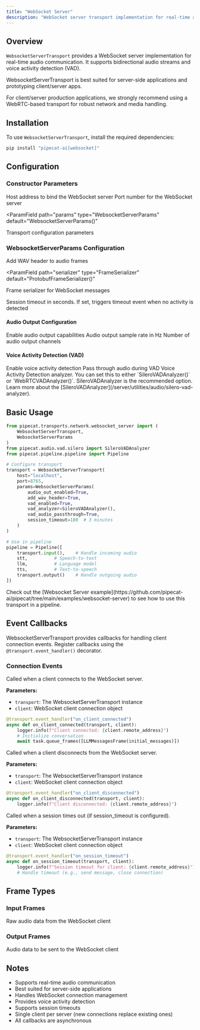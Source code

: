 ```yaml
---
title: "WebSocket Server"
description: "WebSocket server transport implementation for real-time audio communication"
---
```


## Overview

`WebsocketServerTransport` provides a WebSocket server implementation for real-time audio communication. It supports bidirectional audio streams and voice activity detection (VAD).

<Warning>
WebsocketServerTransport is best suited for server-side applications and prototyping client/server apps.

For client/server production applications, we strongly recommend using a WebRTC-based transport
for robust network and media handling.

</Warning>

## Installation

To use `WebsocketServerTransport`, install the required dependencies:

```bash
pip install "pipecat-ai[websocket]"
```

## Configuration

### Constructor Parameters

<ParamField path="host" type="str" default="localhost">
  Host address to bind the WebSocket server
</ParamField>

<ParamField path="port" type="int" default="8765">
  Port number for the WebSocket server
</ParamField>

<ParamField
  path="params"
  type="WebsocketServerParams"
  default="WebsocketServerParams()"
>
  Transport configuration parameters
</ParamField>

### WebsocketServerParams Configuration

<ParamField path="add_wav_header" type="bool" default="False">
  Add WAV header to audio frames
</ParamField>

<ParamField
  path="serializer"
  type="FrameSerializer"
  default="ProtobufFrameSerializer()"
>
  Frame serializer for WebSocket messages
</ParamField>

<ParamField path="session_timeout" type="int | None" default="None">
  Session timeout in seconds. If set, triggers timeout event when no activity is
  detected
</ParamField>

#### Audio Output Configuration

<ParamField path="audio_out_enabled" type="bool" default="False">
  Enable audio output capabilities
</ParamField>

<ParamField path="audio_out_sample_rate" type="int" default="None">
  Audio output sample rate in Hz
</ParamField>

<ParamField path="audio_out_channels" type="int" default="1">
  Number of audio output channels
</ParamField>

#### Voice Activity Detection (VAD)

<ParamField path="vad_enabled" type="bool" default="False">
  Enable voice activity detection
</ParamField>

<ParamField path="vad_audio_passthrough" type="bool" default="False">
  Pass through audio during VAD
</ParamField>

<ParamField path="vad_analyzer" type="VADAnalyzer | None" default="None">
  Voice Activity Detection analyzer. You can set this to either
  `SileroVADAnalyzer()` or `WebRTCVADAnalyzer()`. SileroVADAnalyzer is the
  recommended option. Learn more about the
  [SileroVADAnalyzer](/server/utilities/audio/silero-vad-analyzer).
</ParamField>

## Basic Usage

```python
from pipecat.transports.network.websocket_server import (
    WebsocketServerTransport,
    WebsocketServerParams
)
from pipecat.audio.vad.silero import SileroVADAnalyzer
from pipecat.pipeline.pipeline import Pipeline

# Configure transport
transport = WebsocketServerTransport(
    host="localhost",
    port=8765,
    params=WebsocketServerParams(
        audio_out_enabled=True,
        add_wav_header=True,
        vad_enabled=True,
        vad_analyzer=SileroVADAnalyzer(),
        vad_audio_passthrough=True,
        session_timeout=180  # 3 minutes
    )
)

# Use in pipeline
pipeline = Pipeline([
    transport.input(),    # Handle incoming audio
    stt,          # Speech-to-text
    llm,          # Language model
    tts,          # Text-to-speech
    transport.output()    # Handle outgoing audio
])
```

<Tip>
  Check out the [Websocket Server
  example](https://github.com/pipecat-ai/pipecat/tree/main/examples/websocket-server)
  to see how to use this transport in a pipeline.
</Tip>

## Event Callbacks

WebsocketServerTransport provides callbacks for handling client connection events. Register callbacks using the `@transport.event_handler()` decorator.

### Connection Events

<ResponseField name="on_client_connected" type="async callback">
  Called when a client connects to the WebSocket server.

**Parameters:**

- `transport`: The WebsocketServerTransport instance
- `client`: WebSocket client connection object

```python
@transport.event_handler("on_client_connected")
async def on_client_connected(transport, client):
    logger.info(f"Client connected: {client.remote_address}")
    # Initialize conversation
    await task.queue_frames([LLMMessagesFrame(initial_messages)])
```

</ResponseField>

<ResponseField name="on_client_disconnected" type="async callback">
  Called when a client disconnects from the WebSocket server.

**Parameters:**

- `transport`: The WebsocketServerTransport instance
- `client`: WebSocket client connection object

```python
@transport.event_handler("on_client_disconnected")
async def on_client_disconnected(transport, client):
    logger.info(f"Client disconnected: {client.remote_address}")
```

</ResponseField>

<ResponseField name="on_session_timeout" type="async callback">
  Called when a session times out (if session_timeout is configured).

**Parameters:**

- `transport`: The WebsocketServerTransport instance
- `client`: WebSocket client connection object

```python
@transport.event_handler("on_session_timeout")
async def on_session_timeout(transport, client):
    logger.info(f"Session timeout for client: {client.remote_address}")
    # Handle timeout (e.g., send message, close connection)
```

</ResponseField>

## Frame Types

### Input Frames

<ParamField path="InputAudioRawFrame" type="Frame">
  Raw audio data from the WebSocket client
</ParamField>

### Output Frames

<ParamField path="OutputAudioRawFrame" type="Frame">
  Audio data to be sent to the WebSocket client
</ParamField>

## Notes

- Supports real-time audio communication
- Best suited for server-side applications
- Handles WebSocket connection management
- Provides voice activity detection
- Supports session timeouts
- Single client per server (new connections replace existing ones)
- All callbacks are asynchronous
